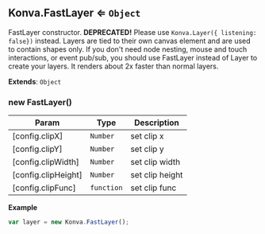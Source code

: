 <a name="Konva.FastLayer"></a>

## Konva.FastLayer ⇐ <code>Object</code>
FastLayer constructor. **DEPRECATED!** Please use `Konva.Layer({ listening: false})` instead. Layers are tied to their own canvas element and are used
to contain shapes only.  If you don't need node nesting, mouse and touch interactions,
or event pub/sub, you should use FastLayer instead of Layer to create your layers.
It renders about 2x faster than normal layers.

**Extends**: <code>Object</code>  
<a name="new_Konva.FastLayer_new"></a>

### new FastLayer()

| Param | Type | Description |
| --- | --- | --- |
| [config.clipX] | <code>Number</code> | set clip x |
| [config.clipY] | <code>Number</code> | set clip y |
| [config.clipWidth] | <code>Number</code> | set clip width |
| [config.clipHeight] | <code>Number</code> | set clip height |
| [config.clipFunc] | <code>function</code> | set clip func |

**Example**  
```js
var layer = new Konva.FastLayer();
```
